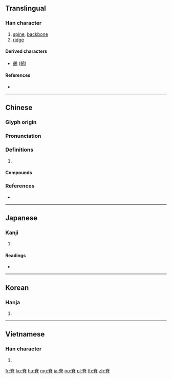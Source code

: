 {{character info/new}}
==Translingual==

===Han character===
{{Han char|rn=130|rad=肉|as=06|sn=10|four=11227|canj=FCB}}

# [[spine]], [[backbone]]
# [[ridge]]

====Derived characters====
* [[鶺]] ([[鹡]])

====References====
* {{Han ref|kx=0982.080|dkj=29472|dj=1434.130|hdz=32070.100|uh=810A|ud=33034|bh=AFE1|bd=45025}}

----

==Chinese==
{{zh-forms}}

===Glyph origin===
{{Han etym}}

===Pronunciation===
{{zh-pron
|m=jǐ,jí
|c=zek3,zik3
|mn=chiah/chit
|mc=y
|oc=y
|cat=
}}

===Definitions===
{{zh-hanzi}}

# {{rfdef|zh}}

====Compounds====
{{zh-der|世界屋脊|中洋脊|光脊梁|單斜脊|地脊|屋脊|山脊|戳脊梁骨|房脊|打脊|打脊匹夫|打脊魍魎|書脊|沒脊梁|沒脊骨|磨脊梁|背脊|胸脊|脊令在原|脊杖|脊柱|脊梁|脊梁骨|脊椎|脊椎動物|脊椎骨|脊檁|脊百合|脊神經|脊索|脊索動物|脊背|脊髓|裡脊肉|豎起脊梁|躥房越脊|露脊鯨|飛簷走脊}}

===References===
* {{R:yue:Hanzi}}

----

==Japanese==

===Kanji===
{{ja-kanji|grade=|rs=肉06}}

# {{defn|lang=ja|sort=肉06}}

====Readings====
* {{ja-readings|on=[[せき]] (seki)|kun=[[せ]] (se), [[せい]] (sei)|nanori=}}

----

==Korean==

===Hanja===
{{ko-hanja|hangeul=척|eumhun=|rv=cheok|mr=ch'ŏk|y=chek}}

# {{defn|lang=ko|sort=肉06}}

----

==Vietnamese==

===Han character===
{{vi-hantu|[[tích]]|rs=肉06}}

# {{defn|lang=vi|sort=肉06}}

[[fr:脊]]
[[ko:脊]]
[[hu:脊]]
[[mg:脊]]
[[ja:脊]]
[[no:脊]]
[[pl:脊]]
[[th:脊]]
[[zh:脊]]